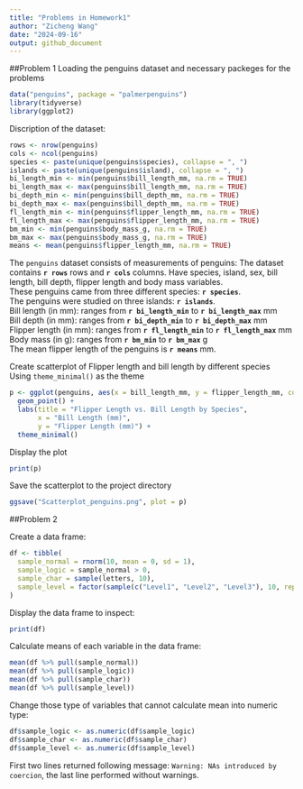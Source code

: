 ```yaml
---
title: "Problems in Homework1"
author: "Zicheng Wang"
date: "2024-09-16"
output: github_document
---
```


##Problem 1
Loading the penguins dataset and necessary packeges for the problems
```r
data("penguins", package = "palmerpenguins")
library(tidyverse)
library(ggplot2)
```

Discription of the dataset:  
```r
rows <- nrow(penguins)
cols <- ncol(penguins)
species <- paste(unique(penguins$species), collapse = ", ")
islands <- paste(unique(penguins$island), collapse = ", ")
bi_length_min <- min(penguins$bill_length_mm, na.rm = TRUE)
bi_length_max <- max(penguins$bill_length_mm, na.rm = TRUE)
bi_depth_min <- min(penguins$bill_depth_mm, na.rm = TRUE)
bi_depth_max <- max(penguins$bill_depth_mm, na.rm = TRUE)
fl_length_min <- min(penguins$flipper_length_mm, na.rm = TRUE)
fl_length_max <- max(penguins$flipper_length_mm, na.rm = TRUE)
bm_min <- min(penguins$body_mass_g, na.rm = TRUE)
bm_max <- max(penguins$body_mass_g, na.rm = TRUE)
means <- mean(penguins$flipper_length_mm, na.rm = TRUE)
```

The `penguins` dataset consists of measurements of penguins:
The dataset contains **`r rows`** rows and **`r cols`** columns. Have species, island, sex, bill length, bill depth, flipper length and body mass variables.  
These penguins came from three different species: **`r species`**.  
The penguins were studied on three islands: **`r islands`**.  
Bill length (in mm): ranges from **`r bi_length_min`** to **`r bi_length_max`** mm  
Bill depth (in mm): ranges from **`r bi_depth_min`** to **`r bi_depth_max`** mm  
Flipper length (in mm): ranges from **`r fl_length_min`** to **`r fl_length_max`** mm  
Body mass (in g): ranges from **`r bm_min`** to **`r bm_max`** g  
The mean flipper length of the penguins is **`r means`** mm.


Create scatterplot of Flipper length and bill length by different species
Using `theme_minimal()` as the theme
```r
p <- ggplot(penguins, aes(x = bill_length_mm, y = flipper_length_mm, color = species)) +
  geom_point() +
  labs(title = "Flipper Length vs. Bill Length by Species", 
       x = "Bill Length (mm)", 
       y = "Flipper Length (mm)") +
  theme_minimal()
```

Display the plot
```r
print(p)
```

Save the scatterplot to the project directory
```r
ggsave("Scatterplot_penguins.png", plot = p)
```

##Problem 2

Create a data frame:
```r
df <- tibble(
  sample_normal = rnorm(10, mean = 0, sd = 1),
  sample_logic = sample_normal > 0,
  sample_char = sample(letters, 10),
  sample_level = factor(sample(c("Level1", "Level2", "Level3"), 10, replace = TRUE))
)
```

Display the data frame to inspect:  
```r
print(df)
```

Calculate means of each variable in the data frame:  
```r
mean(df %>% pull(sample_normal))
mean(df %>% pull(sample_logic))
mean(df %>% pull(sample_char))
mean(df %>% pull(sample_level))
```

Change those type of variables that cannot calculate mean into numeric type:  
```r
df$sample_logic <- as.numeric(df$sample_logic)
df$sample_char <- as.numeric(df$sample_char)
df$sample_level <- as.numeric(df$sample_level)
```
First two lines returned following message: `Warning: NAs introduced by coercion`, the last line performed without warnings.
